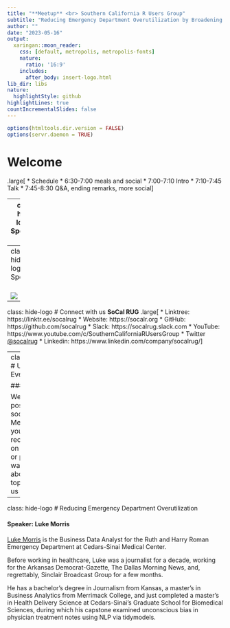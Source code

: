 ```yaml
---
title: "**Meetup** <br> Southern California R Users Group"
subtitle: "Reducing Emergency Department Overutilization by Broadening Homelessness Services"
author: ""
date: "2023-05-16"
output: 
  xaringan::moon_reader:
    css: [default, metropolis, metropolis-fonts]
    nature:
      ratio: '16:9'
    includes:
      after_body: insert-logo.html
lib_dir: libs
nature:
  highlightStyle: github
highlightLines: true
countIncrementalSlides: false
---
```


```r
options(htmltools.dir.version = FALSE)
options(servr.daemon = TRUE)
```

# Welcome

.large[
* Schedule
    * 6:30-7:00 meals and social
    * 7:00-7:10 Intro
    * 7:10-7:45 Talk
    * 7:45-8:30 Q&A, ending remarks, more social
]

---
class: hide-logo
# Sponsors
<br>
<br>
  
![](images/UCI_Merage_Business_School.jpg)
---
class: hide-logo
# Sponsors
<br>
<br>

![](images/MDS-Homepage-Header-1536x512.jpg)

---
class: hide-logo
# Connect with us
**SoCal RUG**
.large[
* Linktree: https://linktr.ee/socalrug
* Website: https://socalr.org
* GitHub: https://github.com/socalrug
* Slack: https://socalrug.slack.com
* YouTube: https://www.youtube.com/c/SouthernCaliforniaRUsersGroup
* Twitter [@socalrug](https://twitter.com/socalrug)
* Linkedin: https://www.linkedin.com/company/socalrug/
]

---
class: hide-logo
# Upcoming Events

### 6/20 - TBD

We will be posting this event soon to our Meetup and if you have any recommendations on local speakers or presenters, or want to learn about a specific topic, please let us know!

---
class: hide-logo
# Reducing Emergency Department Overutilization

#### Speaker: **Luke Morris**
[Luke Morris](https://www.linkedin.com/in/lukesmorris/) is the Business Data Analyst for the Ruth and Harry Roman Emergency Department at Cedars-Sinai Medical Center.

Before working in healthcare, Luke was a journalist for a decade, working for the Arkansas Democrat-Gazette, The Dallas Morning News, and, regrettably, Sinclair Broadcast Group for a few months.

He has a bachelor’s degree in Journalism from Kansas, a master’s in Business Analytics from Merrimack College, and just completed a master’s in Health Delivery Science at Cedars-Sinai’s Graduate School for Biomedical Sciences, during which his capstone examined unconscious bias in physician treatment notes using NLP via tidymodels.


